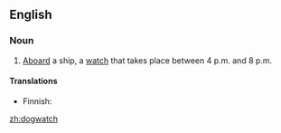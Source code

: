 ==English==
{{wikipedia}}

===Noun===
{{en-noun|dogwatches}}

# {{nautical}} [[aboard|Aboard]] a ship, a [[watch]] that takes place between 4 p.m. and 8 p.m. 

====Translations====
{{top}}
*Finnish: {{t|fi|koiravahti}}
{{bottom}}

[[zh:dogwatch]]